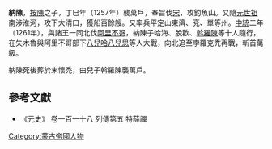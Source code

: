 '''納陳'''，[[按陳|按陳]]之子，丁巳年（1257年）襲萬戶，奉旨伐[[南宋|宋]]，攻釣魚山。又隨[[元世祖|元世祖]]南涉淮河，攻下大清口，獲船百餘艘。又率兵平定山東濟、兗、單等州。[[中統_(年號)|中統]]二年（1261年），與諸王一同北伐[[阿里不哥|阿里不哥]]，納陳子哈海、脫歡、[[斡羅陳|斡羅陳]]等十人隨行，在失木魯與阿里不哥部下[[八兒哈八兒思|八兒哈八兒思]]等人大戰，向北追至孛羅克禿再戰，斬首萬級。

納陳死後葬於末懷禿，由兒子斡羅陳襲萬戶。

==參考文獻==
*《元史》 卷一百一十八 列傳第五 特薛禪

[[Category:蒙古帝國人物|Category:蒙古帝國人物]]